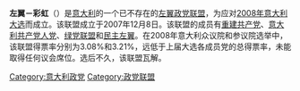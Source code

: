 '''左翼－彩虹'''（{{lang-it|La Sinistra – L'Arcobaleno，缩写为SA}}）是[[意大利|意大利]]的一个已不存在的[[左翼|左翼]][[政党联盟|政党联盟]]，为应对[[2008年意大利大选|2008年意大利大选]]而成立。该联盟成立于2007年12月8日。该联盟的成员有[[重建共产党|重建共产党]]、[[意大利共产党人党|意大利共产党人党]]、[[绿党联盟|绿党联盟]]和[[民主左翼_(意大利)|民主左翼]]。在2008年意大利众议院和参议院选举中，该联盟得票率分别为3.08%和3.21%，远低于上届大选各成员党的总得票率，未能取得任何议会席位。选后不久，该联盟瓦解。

[[Category:意大利政党|Category:意大利政党]]
[[Category:政党联盟|Category:政党联盟]]